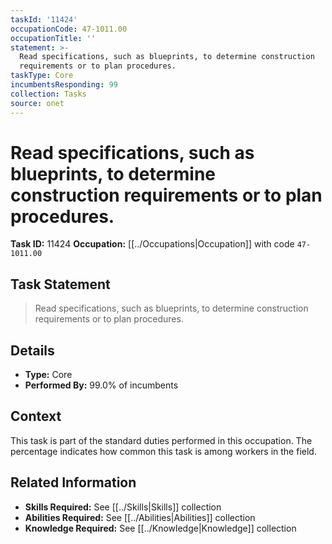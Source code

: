 ```yaml
---
taskId: '11424'
occupationCode: 47-1011.00
occupationTitle: ''
statement: >-
  Read specifications, such as blueprints, to determine construction
  requirements or to plan procedures.
taskType: Core
incumbentsResponding: 99
collection: Tasks
source: onet
---
```

# Read specifications, such as blueprints, to determine construction requirements or to plan procedures.

**Task ID:** 11424
**Occupation:** [[../Occupations|Occupation]] with code `47-1011.00`

## Task Statement

> Read specifications, such as blueprints, to determine construction requirements or to plan procedures.

## Details

- **Type:** Core
- **Performed By:** 99.0% of incumbents

## Context

This task is part of the standard duties performed in this occupation. The percentage indicates how common this task is among workers in the field.

## Related Information

- **Skills Required:** See [[../Skills|Skills]] collection
- **Abilities Required:** See [[../Abilities|Abilities]] collection
- **Knowledge Required:** See [[../Knowledge|Knowledge]] collection
